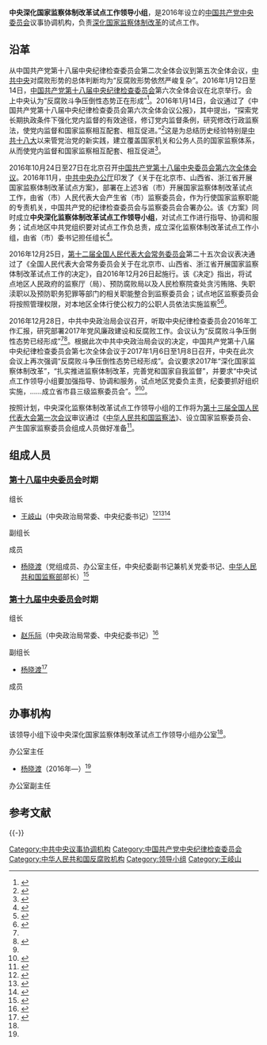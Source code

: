 {{Infobox PRCG
|中共机构名称 = 中央深化国家监察体制改革试点工作领导小组
|标志1 = Danghui_R.svg
|职位1 = 组长
|人员1 = [[赵乐际|赵乐际]]
|职位2 = 副组长
|人员2 = [[杨晓渡|杨晓渡]]
|职位3 = 
|人员3 = 
|上级机构 = [[中国共产党中央委员会|中国共产党中央委员会]]
|机构类型 = 议事协调机构
|办事机构 = 中央深化国家监察体制改革试点工作领导小组办公室
|实际地址 = 
|成立时间 = 2016年11月
}}

'''中央深化国家监察体制改革试点工作领导小组'''，是2016年设立的[[中国共产党中央委员会|中国共产党中央委员会]]议事协调机构，负责[[中华人民共和国国家监察机关|深化国家监察体制改革]]的试点工作。

== 沿革 ==
从中国共产党第十八届中央纪律检查委员会第二次全体会议到第五次全体会议，[[中国共产党中央委员会|中共中央]]对腐败形势的总体判断均为“反腐败形势依然严峻复杂”。2016年1月12日至14日，[[中国共产党第十八届中央纪律检查委员会|中国共产党第十八届中央纪律检查委员会]]第六次全体会议在北京举行。会上中央认为“反腐败斗争压倒性态势正在形成”<ref name="yadao">{{Cite web|title=压倒性态势下继续推进全面从严治党|url=http://news.sohu.com/20170107/n478032012.shtml|accessdate=2017-11-28|date=2017-01-07|publisher=搜狐|archive-date=2019-05-02|archive-url=https://web.archive.org/web/20190502225006/http://news.sohu.com/20170107/n478032012.shtml|dead-url=no}}</ref>。2016年1月14日，会议通过了《中国共产党第十八届中央纪律检查委员会第六次全体会议公报》，其中提出，“探索党长期执政条件下强化党内监督的有效途径，修订党内监督条例，研究修改行政监察法，使党内监督和国家监察相互配套、相互促进。”<ref>{{Cite web|title=中国共产党第十八届中央纪律检查委员会第六次全体会议公报|url=http://politics.people.com.cn/n1/2016/0114/c1001-28054408.html|accessdate=2017-11-28|date=2016-01-14|publisher=人民网|archive-date=2017-02-25|archive-url=https://web.archive.org/web/20170225210819/http://politics.people.com.cn/n1/2016/0114/c1001-28054408.html|dead-url=no}}</ref>这是为总结历史经验特别是[[中国共产党第十八次全国代表大会|中共十八大]]以来管党治党的新实践，建立覆盖国家机关和公务人员的国家监察体系，从而使党内监督和国家监察相互配套、相互促进<ref>{{Cite web|title=解读中央纪委六次全会工作报告：把纪律挺在前面|url=http://theory.people.com.cn/n1/2016/0126/c49150-28084972.html|accessdate=2017-11-28|date=2016-01-26|publisher=中国共产党新闻网|archive-date=2019-05-02|archive-url=https://web.archive.org/web/20190502202825/http://theory.people.com.cn/n1/2016/0126/c49150-28084972.html|dead-url=no}}</ref>。

2016年10月24日至27日在北京召开[[中国共产党第十八届中央委员会第六次全体会议|中国共产党第十八届中央委员会第六次全体会议]]。2016年11月，[[中共中央办公厅|中共中央办公厅]]印发了《关于在北京市、山西省、浙江省开展国家监察体制改革试点方案》，部署在上述3省（市）开展国家监察体制改革试点工作，由省（市）人民代表大会产生省（市）监察委员会，作为行使国家监察职能的专责机关，中国共产党的纪律检查委员会与监察委员会合署办公。该《方案》同时成立'''中央深化监察体制改革试点工作领导小组'''，对试点工作进行指导、协调和服务；试点地区中共党组织要对试点工作负总责，成立深化监察体制改革试点工作小组，由省（市）委书记担任组长<ref>{{Cite web|title=中央成立深化监察体制改革试点工作领导小组|url=http://finance.ifeng.com/a/20161107/14991147_0.shtml|accessdate=2017-11-28|date=2016-11-07|publisher=凤凰网|archive-date=2019-05-02|archive-url=https://web.archive.org/web/20190502201113/http://finance.ifeng.com/a/20161107/14991147_0.shtml|dead-url=no}}</ref>。

2016年12月25日，[[第十二届全国人民代表大会常务委员会|第十二届全国人民代表大会常务委员会]]第二十五次会议表决通过了《全国人民代表大会常务委员会关于在北京市、山西省、浙江省开展国家监察体制改革试点工作的决定》，自2016年12月26日起施行。该《决定》指出，将试点地区人民政府的监察厅（局）、预防腐败局以及人民检察院查处贪污贿赂、失职渎职以及预防职务犯罪等部门的相关职能整合到监察委员会；试点地区监察委员会将按照管理权限，对本地区全体行使公权力的公职人员依法实施监察<ref>{{Cite web|title=全国人民代表大会常务委员会关于在北京市、山西省、浙江省开展国家监察体制改革试点工作的决定|url=http://news.xinhuanet.com/politics/2016-12/25/c_1120184274.htm|accessdate=2017-11-28|date=2016-12-25|publisher=新华网|archive-date=2017-11-09|archive-url=https://web.archive.org/web/20171109121253/http://news.xinhuanet.com/politics/2016-12/25/c_1120184274.htm|dead-url=no}}</ref><ref>{{Cite web|title=中国决定在北京山西浙江开展国家监察体制改革试点|url=http://finance.ifeng.com/a/20161225/15101647_0.shtml|accessdate=2017-11-28|date=2016-12-25|publisher=凤凰网|archive-date=2019-05-02|archive-url=https://web.archive.org/web/20190502184033/http://finance.ifeng.com/a/20161225/15101647_0.shtml|dead-url=no}}</ref>。

2016年12月28日，中共中央政治局会议召开，听取中央纪律检查委员会2016年工作汇报，研究部署2017年党风廉政建设和反腐败工作。会议认为“反腐败斗争压倒性态势已经形成”<ref name="yadao" /><ref>{{Cite web|title=中央对反腐形势判断重大变化 习近平：反腐败斗争压倒性态势已经形成|url=http://www.guancha.cn/politics/2016_12_28_386572.shtml|accessdate=2017-11-28|date=2016-12-28|publisher=观察者网|archive-date=2019-05-04|archive-url=https://web.archive.org/web/20190504162323/https://www.guancha.cn/politics/2016_12_28_386572.shtml|dead-url=no}}</ref>。根据此次中共中央政治局会议的决定，中国共产党第十八届中央纪律检查委员会第七次全体会议于2017年1月6日至1月8日召开，中央在此次会议上再次强调“反腐败斗争压倒性态势已经形成”。会议要求2017年“深化国家监察体制改革”，“扎实推进监察体制改革，完善党和国家自我监督”，并要求“中央试点工作领导小组要加强指导、协调和服务，试点地区党委负主责，纪委要抓好组织实施，……成立省市县三级监察委员会”。<ref name="yadao" /><ref>{{Cite web|title=中国共产党第十八届中央纪律检查委员会第七次全体会议公报|url=http://news.xinhuanet.com/legal/2017-01/08/c_1120268082.htm|accessdate=2017-11-28|date=2017-01-08|publisher=新华网|archive-date=2017-12-01|archive-url=https://web.archive.org/web/20171201041757/http://news.xinhuanet.com/legal/2017-01/08/c_1120268082.htm|dead-url=no}}</ref>。

按照计划，中央深化监察体制改革试点工作领导小组的工作将为[[第十三届全国人民代表大会|第十三届全国人民代表大会第一次会议]]审议通过《[[中华人民共和国监察法|中华人民共和国监察法]]》、设立国家监察委员会、产生国家监察委员会组成人员做好准备<ref>{{Cite web|title=扎实推进国家监察体制改革|url=http://news.ifeng.com/a/20170207/50658435_0.shtml|accessdate=2017-11-28|date=2017-02-07|publisher=凤凰网|archive-date=2019-05-02|archive-url=https://web.archive.org/web/20190502170024/http://news.ifeng.com/a/20170207/50658435_0.shtml|dead-url=no}}</ref>。

== 组成人员 ==
{{col-begin}}
{{col-2}}
=== [[中国共产党第十八届中央委员会|第十八届中央委员会]]时期 ===
; 组长
* [[王岐山|王岐山]]（中央政治局常委、中央纪委书记）<ref>{{Cite web|title=国家监察体制改革是事关全局的重大政治改革|url=http://fanfu.people.com.cn/n1/2017/0120/c64371-29038494.html|accessdate=2017-11-28|date=2017-01-20|publisher=中国共产党新闻网|archive-date=2019-05-02|archive-url=https://web.archive.org/web/20190502145958/http://fanfu.people.com.cn/n1/2017/0120/c64371-29038494.html|dead-url=no}}</ref><ref>{{Cite web|title=王岐山：实现对公职人员监察全覆盖 完善党和国家的自我监督|url=http://news.xinhuanet.com/politics/2016-11/25/c_1119993502.htm|accessdate=2017-11-28|date=2016-11-25|publisher=新华网|archiveurl=https://web.archive.org/web/20171201040456/http://news.xinhuanet.com/politics/2016-11/25/c_1119993502.htm|archivedate=2017-12-01|dead-url=no}}</ref><ref>{{Cite web|title=北京观察：王岐山新职务释放新信号|url=http://www.zaobao.com/realtime/china/story20161127-695292|accessdate=2017-11-28|date=2016-11-27|publisher=联合早报}}</ref>

; 副组长

; 成员
* [[杨晓渡|杨晓渡]]（党组成员、办公室主任，中央纪委副书记兼机关党委书记、[[中华人民共和国监察部|中华人民共和国监察部]]部长）<ref name="zhuren">{{Cite web|title=杨晓渡兼任深化国家监察体制改革试点工作领导小组办公室主任|url=http://www.guancha.cn/politics/2017_01_22_390791.shtml|accessdate=2017-02-11|date=2017-01-22|publisher=观察者网|archiveurl=https://web.archive.org/web/20190504174435/https://www.guancha.cn/politics/2017_01_22_390791.shtml|archivedate=2019-05-04|dead-url=no}}</ref>

{{col-2}}
=== [[中国共产党第十九届中央委员会|第十九届中央委员会]]时期 ===
; 组长
* [[赵乐际|赵乐际]]（中央政治局常委、中央纪委书记）<ref>{{cite web|title=赵乐际任中央深化国家监察体制改革试点工作领导小组组长|url=http://www.thepaper.cn/newsDetail_forward_1880177|accessdate=2017-11-28|date=2017-11-28|publisher=澎湃新闻|archiveurl=https://web.archive.org/web/20200131015650/http://www.thepaper.cn/newsDetail_forward_1880177|archivedate=2020-01-31|dead-url=no}}</ref>

; 副组长
* [[杨晓渡|杨晓渡]]<ref>{{cite web|title=杨晓渡任中央深化国家监察体制改革试点工作领导小组副组长|url=http://www.thepaper.cn/newsDetail_forward_1944841|accessdate=2018-01-11|publisher=澎湃新闻|archiveurl=https://web.archive.org/web/20190502192134/http://www.thepaper.cn/newsDetail_forward_1944841|archivedate=2019-05-02|dead-url=no}}</ref>

; 成员

{{col-end}}

==办事机构==
该领导小组下设中央深化国家监察体制改革试点工作领导小组办公室<ref name="zhuren" />。

;办公室主任
*[[杨晓渡|杨晓渡]]（2016年—）<ref name="zhuren" />

;办公室副主任

== 参考文献 ==
{{reflist}}

{{-}}
{{中国共产党中央委员会}}

[[Category:中共中央议事协调机构|Category:中共中央议事协调机构]]
[[Category:中国共产党中央纪律检查委员会|Category:中国共产党中央纪律检查委员会]]
[[Category:中华人民共和国反腐败机构|Category:中华人民共和国反腐败机构]]
[[Category:领导小组|Category:领导小组]]
[[Category:王岐山|Category:王岐山]]